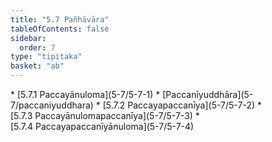 ```yaml
---
title: "5.7 Pañhāvāra"
tableOfContents: false
sidebar:
  order: 7
type: "tipitaka"
basket: "ab"
---
```



<DynamicBreadcrumb />



<TableOfContents>
* [5.7.1 Paccayānuloma](5-7/5-7-1)
* [Paccanīyuddhāra](5-7/paccaniyuddhara)
* [5.7.2 Paccayapaccanīya](5-7/5-7-2)
* [5.7.3 Paccayānulomapaccanīya](5-7/5-7-3)
* [5.7.4 Paccayapaccanīyānuloma](5-7/5-7-4)
</TableOfContents>